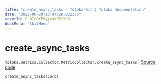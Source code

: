 ```yaml
---
title: "create_async_tasks — Toloka-Kit | Toloka documentation"
date: "2023-06-20T13:47:26.822375"
coverId: F_bIcOYF9yjrxkPZrXc3
docsMenu: "tkitMenu"
---
```


# create_async_tasks

`toloka.metrics.collector.MetricCollector.create_async_tasks` | [Source code](https://github.com/Toloka/toloka-kit/blob/v1.2.0/src/metrics/collector.py#L66)

```python
create_async_tasks(coro)
```